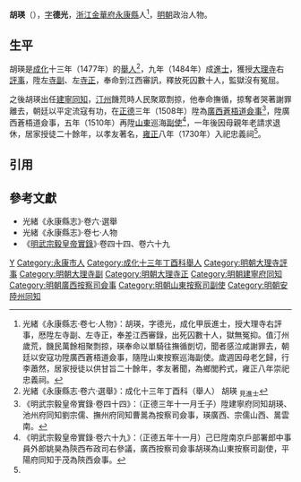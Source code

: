 '''胡瑛'''（{{bd|15世紀||16世紀}}），[[表字|字]]'''德光'''，[[浙江等處承宣布政使司|浙江]][[金華府|金華府]][[永康縣|永康縣]]人<ref name=djs>光緒《永康縣志·卷七·人物》：胡瑛，字德光，成化甲辰進士，授大理寺右評事，厯陞左寺副、左寺正，奉差江西審錄，出死囚數十人，獄無冤抑。值汀州歲荒，饑民萬餘相聚剽掠，瑛奉命以單騎往撫循剴切，聞者感泣咸謝罪去，朝廷以安寇功陞廣西蒼梧道僉事，隨陞山東按察巡海副使。歲週因母老乞歸，行李蕭然，居家授徒以供甘旨二十餘年，孝友著聞，為鄉閭矜式，雍正八年崇祀忠義祠。</ref>，[[明朝|明朝]]政治人物。

==生平==
胡瑛是[[成化|成化]]十三年（1477年）的[[舉人|舉人]]<ref>光緒《永康縣志·卷六·選舉》：成化十三年丁酉科（舉人） 胡瑛 <sub>見進士</sub></ref>，九年（1484年）成[[進士|進士]]，獲授[[大理寺|大理寺]]右[[評事|評事]]，陞左[[寺副|寺副]]、左[[寺正|寺正]]，奉命到江西審訊，釋放死囚數十人，監獄沒有冤屈。

之後胡瑛出任[[建寧府|建寧]][[同知|同知]]，[[汀州府|汀州]]饑荒時人民聚眾剽掠，他奉命撫循，掠奪者哭著謝罪離去，朝廷以平定流寇有功，在[[正德_(明朝)|正德]]三年（1508年）陞為[[廣西等處提刑按察使司|廣西]][[蒼梧道|蒼梧道]][[僉事|僉事]]<ref>《明武宗毅皇帝實錄·卷四十四》：（正德三年十一月壬子）陞建寧府同知胡瑛、池州府同知劉宗儒、撫州府同知曹暠為按察司僉事，瑛廣西、宗儒山西、暠雲南。</ref>，陞廣西蒼梧道僉事，五年（1510年）再陞[[山東等處提刑按察使司|山東]]巡海[[提刑按察司按察副使|副使]]<ref>《明武宗毅皇帝實錄·卷六十九》：（正德五年十一月）己巳陞南京戶部署郎中事員外郎姚昊為陝西布政司右參議，廣西按察司僉事胡瑛為山東按察司副使，平陽府同知于茂為陝西僉事。</ref>，一年後因母親年老請求退休，居家授徒二十餘年，以孝友著名，[[雍正|雍正]]八年（1730年）入祀忠義祠<ref name=djs/>。

==引用==
{{reflist}}

==參考文獻==
*光緒《永康縣志》·卷六·選舉
*光緒《永康縣志》·卷七·人物
*《[[明實錄|明武宗毅皇帝實錄]]》·卷四十四、卷六十九

{{start box}}
{{s-off}}
{{s-before|[[於珇|於珇]]}}
{{s-title|明朝建寧府同知|1508年}}
{{s-after|[[陳津|陳津]]}}
{{end box}}

{{成化二十年甲辰科殿試金榜}}

[[Category:胡姓|Y]]
[[Category:永康市人|Category:永康市人]]
[[Category:成化十三年丁酉科舉人|Category:成化十三年丁酉科舉人]]
[[Category:明朝大理寺評事|Category:明朝大理寺評事]]
[[Category:明朝大理寺副|Category:明朝大理寺副]]
[[Category:明朝大理寺正|Category:明朝大理寺正]]
[[Category:明朝建寧府同知|Category:明朝建寧府同知]]
[[Category:明朝廣西按察司僉事|Category:明朝廣西按察司僉事]]
[[Category:明朝山東按察司副使|Category:明朝山東按察司副使]]
[[Category:明朝安陸州同知|Category:明朝安陸州同知]]